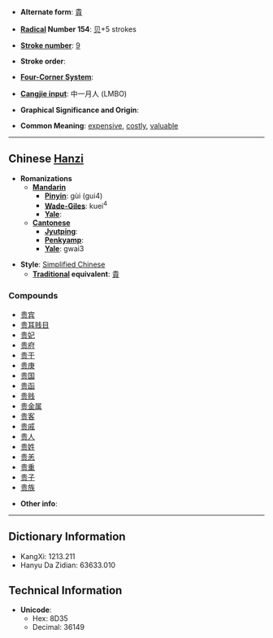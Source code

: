 * '''Alternate form''': [[貴]]

* '''[[Wiktionary:Chinese radical index| Radical]] Number 154''': [[Wiktionary:Chinese radical index 贝|贝]]+5 strokes

* '''[[Wiktionary:Chinese total strokes index|Stroke number]]''': [[Wiktionary:Chinese total strokes index 9|9]]

* '''Stroke order''': 

* '''[[Wiktionary:Chinese four corner index|Four-Corner System]]''': 

* '''[[Wiktionary:Chinese Cangjie index|Cangjie input]]''': 中一月人 (LMBO)

* '''Graphical Significance and Origin''': 

* '''Common Meaning''': [[expensive]], [[costly]], [[valuable]]

----

== Chinese [[Hanzi]] ==

* '''Romanizations'''
** '''[[Mandarin]]'''
*** '''[[Pinyin]]''': gùi (gui4)
*** '''[[Wade-Giles]]''': kuei<sup>4</sup>
*** '''[[Yale]]''': 
** '''[[Cantonese]]'''
*** '''[[Jyutping]]''':
*** '''[[Penkyamp]]''': 
*** '''[[Yale]]''': gwai3

* '''Style''': [[Simplified Chinese]] 
** '''[[Traditional Chinese|Traditional]] equivalent''': [[貴]]

===Compounds===
*[[贵宾]]
*[[贵耳贱目]]
*[[贵妃]]
*[[贵府]]
*[[贵干]]
*[[贵庚]]
*[[贵国]]
*[[贵函]]
*[[贵贱]]
*[[贵金属]]
*[[贵客]]
*[[贵戚]]
*[[贵人]]
*[[贵姓]]
*[[贵恙]]
*[[贵重]]
*[[贵子]]
*[[贵族]]

* '''Other info''': 

----

== Dictionary Information ==

* KangXi: 1213.211
* Hanyu Da Zidian: 63633.010

== Technical Information ==

* '''Unicode''':
** Hex: 8D35
** Decimal: 36149